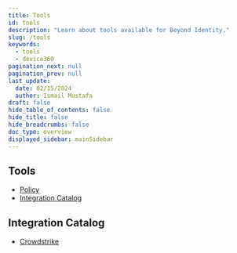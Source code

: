 ```yaml
---
title: Tools
id: tools
description: "Learn about tools available for Beyond Identity."
slug: /tools
keywords:
  - tools
  - device360
pagination_next: null
pagination_prev: null
last_update:
  date: 02/15/2024
  author: Ismail Mustafa
draft: false
hide_table_of_contents: false
hide_title: false
hide_breadcrumbs: false
doc_type: overview
displayed_sidebar: mainSidebar
---
```


## Tools

- [Policy](/docs/directory/identities)
- [Integration Catalog](/docs/tools/integration-catalog)

## Integration Catalog

- [Crowdstrike](/docs/tools/integration-catalog/crowdstrike)
